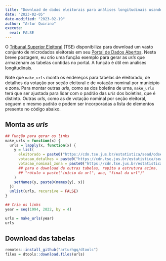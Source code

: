 ```yaml
---
title: "Download de dados eleitorais para análises longitudinais usando R"
date: "2023-02-05"
date-modified: "2023-02-19"
author: "Artur Quirino"
execute: 
  eval: FALSE
---
```


O [Tribunal Superior Eleitoral](https://www.tse.jus.br/) (TSE) disponibiliza para download um vasto conjunto 
de microdados eleitorais  em seu [Portal de Dados Abertos](https://dadosabertos.tse.jus.br/). Nesta breve postagem, 
eu crio uma função exemplo para gerar as *urls* que armazenam as tabelas 
contidas no portal. A função é útil em análises longitudinais. 

Note que `make_urls` monta os endereços para tabelas de eleitorado, de detalhes da votação
por seção eleitoral e de votação nominal por município e zona. Para montar outras *urls*, 
como as dos boletins de urna, `make_urls` terá que ser ajustada para lidar 
com o padrão das *urls* dos boletins, que é distinto. Outras *urls*, como as de votação 
nominal por seção eleitoral, seguem o mesmo padrão e podem ser incorporadas a 
lista de elementos presente no código abaixo.

## Monta as *urls*

```r

## Função para gerar os links
make_urls = function(x) {
  urls = lapply(x, function(x) {
    y = list(
      eleitorado = paste0("https://cdn.tse.jus.br/estatistica/sead/odsele/perfil_eleitorado/perfil_eleitorado_", x, ".zip"),
      votacao_detalhes = paste0("https://cdn.tse.jus.br/estatistica/sead/odsele/detalhe_votacao_secao/detalhe_votacao_secao_", x, ".zip"),
      votacao_nominal_zona = paste0("https://cdn.tse.jus.br/estatistica/sead/odsele/votacao_candidato_munzona/votacao_candidato_munzona_", x, ".zip")
      ## para o download de outras tabelas, repita a estrutura acima. 
      ## "rótulo = paste("início da url", ano, "final da url")"
    )
    setNames(y, paste0(names(y), x))
  })
  unlist(urls, recursive = FALSE)
} 

## Cria os links
year = seq(1994, 2022, by = 4)

urls = make_urls(year)
urls
```

## Download das tabelas

```r
remotes::install_github("arturhgq/dtools")
files = dtools::download.files(urls)
```

